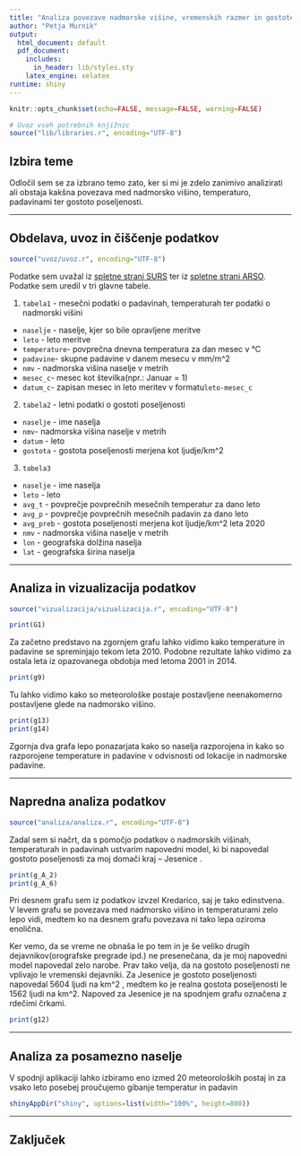 ```yaml
---
title: "Analiza povezave nadmorske višine, vremenskih razmer in gostote poseljenosti v Sloveniji"
author: "Petja Murnik"
output:
  html_document: default
  pdf_document:
    includes:
      in_header: lib/styles.sty
    latex_engine: xelatex
runtime: shiny
---
```


```r
knitr::opts_chunk$set(echo=FALSE, message=FALSE, warning=FALSE)

# Uvoz vseh potrebnih knjižnic
source("lib/libraries.r", encoding="UTF-8")
```


## Izbira teme
Odločil sem se za izbrano temo zato, ker si mi je zdelo zanimivo analizirati ali obstaja kakšna povezava med nadmorsko višino, temperaturo, padavinami ter gostoto poseljenosti.

***

## Obdelava, uvoz in čiščenje podatkov

```r
source("uvoz/uvoz.r", encoding="UTF-8")
```

Podatke sem uvažal iz [spletne strani SURS](https://pxweb.stat.si/SiStat/sl) ter iz [spletne strani ARSO](http://meteo.arso.gov.si/met/sl/archive/). Podatke sem uredil v tri glavne tabele.

1. `tabela1` - mesečni podatki o padavinah, temperaturah ter podatki o nadmorski višini
- `naselje` - naselje, kjer so bile opravljene meritve
- `leto` - leto meritve
- `temperature`- povprečna dnevna temperatura za dan mesec v °C
- `padavine`- skupne padavine v danem mesecu v mm/m^2
- `nmv` - nadmorska višina naselje v metrih 
- `mesec_c`- mesec kot številka(npr.: Januar = 1)
- `datum_c`- zapisan mesec in leto meritev v formatu`leto-mesec_c`

2. `tabela2` -  letni podatki o gostoti poseljenosti
- `naselje` - ime naselja
- `nmv`- nadmorska višina naselje v metrih 
- `datum` - leto
- `gostota` - gostota poseljenosti merjena kot ljudje/km^2

3. `tabela3`
- `naselje` - ime naselja
- `leto` - leto
- `avg_t` - povprečje povprečnih mesečnih temperatur za dano leto
- `avg_p` -  povprečje povprečnih mesečnih padavin za dano leto
- `avg_preb` - gostota poseljenosti merjena kot ljudje/km^2 leta 2020
- `nmv` - nadmorska višina naselje v metrih
- `lon` - geografska dolžina naselja
- `lat` - geografska širina naselja

***

## Analiza in vizualizacija podatkov

```r
source("vizualizacija/vizualizacija.r", encoding="UTF-8")
```


```r
print(G1)
```


Za začetno predstavo na zgornjem grafu lahko vidimo kako temperature in
padavine se spreminjajo tekom leta 2010. Podobne rezultate lahko vidimo za ostala
leta iz opazovanega obdobja med letoma 2001 in 2014.


```r
print(g9)
```

Tu lahko vidimo kako so meteorološke postaje postavljene neenakomerno postavljene
glede na nadmorsko višino. 


```r
print(g13)
print(g14)

```


Zgornja dva grafa lepo ponazarjata kako so naselja razporojena in kako so razporojene 
temperature in padavine v odvisnosti od lokacije in nadmorske padavine.

***

## Napredna analiza podatkov

```r
source("analiza/analiza.r", encoding="UTF-8")
```
Zadal sem si načrt, da s pomočjo podatkov o nadmorskih višinah, temperaturah in 
padavinah ustvarim napovedni model, ki bi napovedal gostoto poseljenosti za moj 
domači kraj -- Jesenice . 

```r
print(g_A_2)
print(g_A_6)
```


Pri desnem grafu sem iz podatkov izvzel Kredarico, saj je tako edinstvena. V levem 
grafu se povezava med nadmorsko višino in temperaturami zelo lepo vidi, medtem ko 
na desnem grafu povezava ni tako lepa oziroma enolična. 


Ker vemo, da se vreme ne obnaša le po tem in je še veliko drugih dejavnikov(orografske 
pregrade ipd.) ne presenečana, da je moj napovedni model napovedal zelo narobe. 
Prav tako velja, da na gostoto poseljenosti ne vplivajo le vremenski dejavniki.
Za Jesenice je gostoto poseljenosti napovedal 5604 ljudi na km^2 , medtem ko
je realna gostota poseljenosti le 1562 ljudi na km^2. Napoved za Jesenice je na spodnjem 
grafu označena z rdečimi črkami.


```r
print(g12)
```


***

## Analiza za posamezno naselje


V spodnji aplikaciji lahko izbiramo eno izmed 20 meteoroloških postaj in za vsako leto 
posebej proučujemo gibanje temperatur in padavin

```r
shinyAppDir("shiny", options=list(width="100%", height=800))
```

***

## Zaključek


